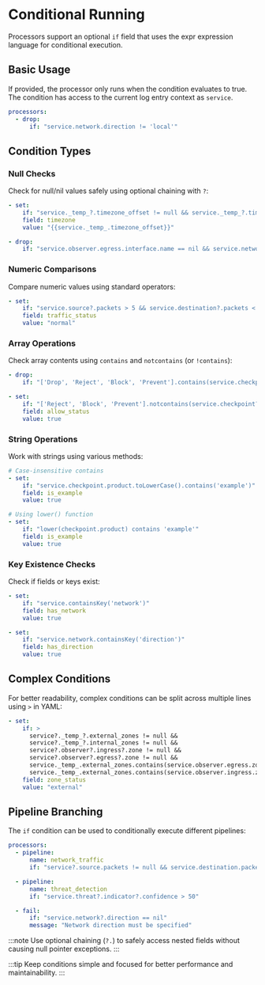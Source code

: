 # Conditional Running

Processors support an optional `if` field that uses the expr expression language for conditional execution.

## Basic Usage

If provided, the processor only runs when the condition evaluates to true. The condition has access to the current log entry context as `service`.

```yaml
processors:
  - drop:
      if: "service.network.direction != 'local'"
```

## Condition Types

### Null Checks

Check for null/nil values safely using optional chaining with `?`:

```yaml
- set:
    if: "service._temp_?.timezone_offset != null && service._temp_?.timezone_offset != 'local'"
    field: timezone
    value: "{{service._temp_.timezone_offset}}"

- drop:
    if: "service.observer.egress.interface.name == nil && service.network.direction == 'outbound'"
```

### Numeric Comparisons

Compare numeric values using standard operators:

```yaml
- set:
    if: "service.source?.packets > 5 && service.destination?.packets < 30"
    field: traffic_status
    value: "normal"
```

### Array Operations

Check array contents using `contains` and `notcontains` (or `!contains`):

```yaml
- drop:
    if: "['Drop', 'Reject', 'Block', 'Prevent'].contains(service.checkpoint?.rule_action)"

- set:
    if: "['Reject', 'Block', 'Prevent'].notcontains(service.checkpoint?.rule_action)"
    field: allow_status
    value: true
```

### String Operations

Work with strings using various methods:

```yaml
# Case-insensitive contains
- set:
    if: "service.checkpoint.product.toLowerCase().contains('example')"
    field: is_example
    value: true

# Using lower() function
- set:
    if: "lower(checkpoint.product) contains 'example'"
    field: is_example
    value: true
```

### Key Existence Checks

Check if fields or keys exist:

```yaml
- set:
    if: "service.containsKey('network')"
    field: has_network
    value: true

- set:
    if: "service.network.containsKey('direction')"
    field: has_direction
    value: true
```

## Complex Conditions

For better readability, complex conditions can be split across multiple lines using `>` in YAML:

```yaml
- set:
    if: >
      service?._temp_?.external_zones != null &&
      service?._temp_?.internal_zones != null &&
      service?.observer?.ingress?.zone != null &&
      service?.observer?.egress?.zone != null &&
      service._temp_.external_zones.contains(service.observer.egress.zone) &&
      service._temp_.external_zones.contains(service.observer.ingress.zone)
    field: zone_status
    value: "external"
```

## Pipeline Branching

The `if` condition can be used to conditionally execute different pipelines:

```yaml
processors:
  - pipeline:
      name: network_traffic
      if: "service?.source.packets != null && service.destination.packets != null"

  - pipeline:
      name: threat_detection
      if: "service.threat?.indicator?.confidence > 50"

  - fail:
      if: "service.network?.direction == nil"
      message: "Network direction must be specified"
```

:::note
Use optional chaining (`?.`) to safely access nested fields without causing null pointer exceptions.
:::

:::tip
Keep conditions simple and focused for better performance and maintainability.
:::
